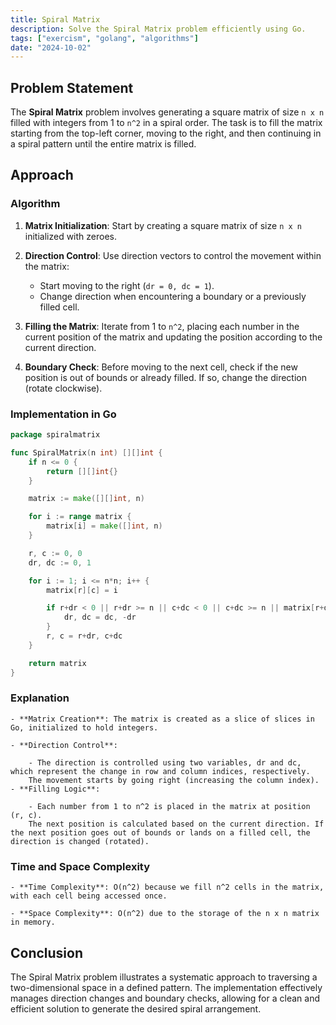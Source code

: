 ```yaml
---
title: Spiral Matrix
description: Solve the Spiral Matrix problem efficiently using Go.
tags: ["exercism", "golang", "algorithms"]
date: "2024-10-02"
---
```


## Problem Statement

The **Spiral Matrix** problem involves generating a square matrix of size `n x n` filled with integers from 1 to `n^2` in a spiral order. The task is to fill the matrix starting from the top-left corner, moving to the right, and then continuing in a spiral pattern until the entire matrix is filled.

## Approach

### Algorithm

1. **Matrix Initialization**: Start by creating a square matrix of size `n x n` initialized with zeroes.
  
2. **Direction Control**: Use direction vectors to control the movement within the matrix:
   - Start moving to the right (`dr = 0, dc = 1`).
   - Change direction when encountering a boundary or a previously filled cell.

3. **Filling the Matrix**: Iterate from 1 to `n^2`, placing each number in the current position of the matrix and updating the position according to the current direction.

4. **Boundary Check**: Before moving to the next cell, check if the new position is out of bounds or already filled. If so, change the direction (rotate clockwise).

### Implementation in Go

```go
package spiralmatrix

func SpiralMatrix(n int) [][]int {
    if n <= 0 {
        return [][]int{}
    }

    matrix := make([][]int, n)

    for i := range matrix {
        matrix[i] = make([]int, n)
    }

    r, c := 0, 0
    dr, dc := 0, 1

    for i := 1; i <= n*n; i++ {
        matrix[r][c] = i

        if r+dr < 0 || r+dr >= n || c+dc < 0 || c+dc >= n || matrix[r+dr][c+dc] != 0 {
            dr, dc = dc, -dr
        }
        r, c = r+dr, c+dc
    }

    return matrix
}
```

### Explanation
    - **Matrix Creation**: The matrix is created as a slice of slices in Go, initialized to hold integers.

    - **Direction Control**:

        - The direction is controlled using two variables, dr and dc, which represent the change in row and column indices, respectively.
        The movement starts by going right (increasing the column index).
    - **Filling Logic**:

        - Each number from 1 to n^2 is placed in the matrix at position (r, c).
        The next position is calculated based on the current direction. If the next position goes out of bounds or lands on a filled cell, the direction is changed (rotated).

### Time and Space Complexity
    - **Time Complexity**: O(n^2) because we fill n^2 cells in the matrix, with each cell being accessed once.

    - **Space Complexity**: O(n^2) due to the storage of the n x n matrix in memory.

## Conclusion
The Spiral Matrix problem illustrates a systematic approach to traversing a two-dimensional space in a defined pattern. The implementation effectively manages direction changes and boundary checks, allowing for a clean and efficient solution to generate the desired spiral arrangement.